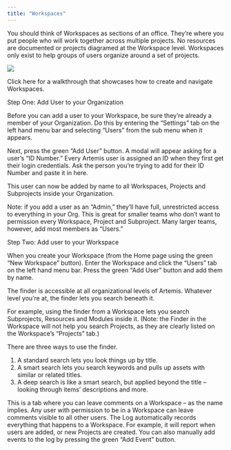```yaml
---
title: "Workspaces"
---
```

You should think of Workspaces as sections of an office. They’re where you put people who will work together across multiple projects. No resources are documented or projects diagramed at the Workspace level. Workspaces only exist to help groups of users organize around a set of projects. 

<Frame caption="This is where you create and enter Workspaces">
  <img src="https://d27n7fycrsusaz.cloudfront.net/workspaces+overview+pic.JPG" />
</Frame>


Click here for a walkthrough that showcases how to create and navigate Workspaces.

<AccordionGroup>
<Accordion title="Adding Users to Workspaces">
Step One: Add User to your Organization

Before you can add a user to your Workspace, be sure they’re already a member of your Organization. Do this by entering the “Settings” tab on the left hand menu bar and selecting “Users” from the sub menu when it appears. 

Next, press the green “Add User” button. A modal will appear asking for a user’s “ID Number.” Every Artemis user is assigned an ID when they first get their login credentials. Ask the person you’re trying to add for their ID Number and paste it in here. 

This user can now be added by name to all Workspaces, Projects and Subprojects inside your Organization. 

Note: if you add a user as an “Admin,” they’ll have full, unrestricted access to everything in your Org. This is great for smaller teams who don’t want to permission every Workspace, Project and Subproject. Many larger teams, however, add most members as “Users.” 

Step Two: Add user to your Workspace

When you create your Workspace (from the Home page using the green “New Workspace” button). Enter the Workspace and click the “Users” tab on the left hand menu bar. Press the green “Add User” button and add them by name.
</Accordion>

<Accordion title="Finder">
The finder is accessible at all organizational levels of Artemis. Whatever level you’re at, the finder lets you search beneath it.

For example, using the finder from a Workspace lets you search Subprojects, Resources and Modules inside it. (Note: the Finder in the Workspace will not help you search Projects, as they are clearly listed on the Workspace’s “Projects” tab.)

There are three ways to use the finder. 
1. A standard search lets you look things up by title.
2. A smart search lets you search keywords and pulls up assets with similar or related titles. 
3. A deep search is like a smart search, but applied beyond the title – looking through items’ descriptions and more.
</Accordion>

<Accordion title="Comments">
This is a tab where you can leave comments on a Workspace – as the name implies. Any user with permission to be in a Workspace can leave comments visible to all other users. 
</Accordion>

<Accordion title="Event Log">
The Log automatically records everything that happens to a Workspace. For example, it will report when users are added, or new Projects are created. You can also manually add events to the log by pressing the green “Add Event” button. 
</Accordion>
</AccordionGroup>
